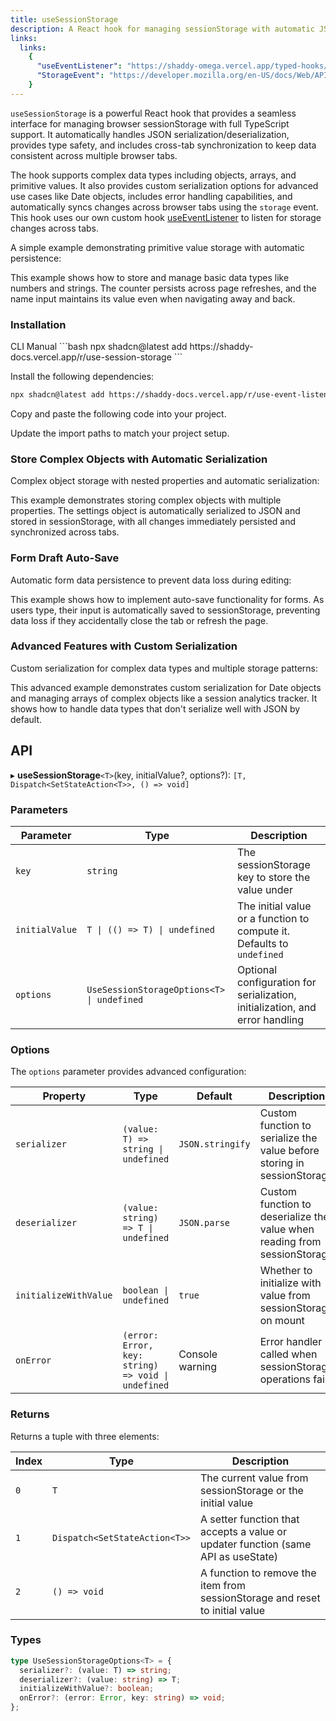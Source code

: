 ```yaml
---
title: useSessionStorage
description: A React hook for managing sessionStorage with automatic JSON serialization, type safety, and cross-tab synchronization.
links:
  links:
    {
      "useEventListener": "https://shaddy-omega.vercel.app/typed-hooks/use-event-listener",
      "StorageEvent": "https://developer.mozilla.org/en-US/docs/Web/API/Window/storage_event",
    }
---
```


`useSessionStorage` is a powerful React hook that provides a seamless interface for managing browser sessionStorage with full TypeScript support. It automatically handles JSON serialization/deserialization, provides type safety, and includes cross-tab synchronization to keep data consistent across multiple browser tabs.

The hook supports complex data types including objects, arrays, and primitive values. It also provides custom serialization options for advanced use cases like Date objects, includes error handling capabilities, and automatically syncs changes across browser tabs using the `storage` event. This hook uses our own custom hook [useEventListener](https://shaddy-omega.vercel.app/typed-hooks/use-event-listener) to listen for storage changes across tabs.

A simple example demonstrating primitive value storage with automatic persistence:

<ComponentPreview name="use-session-storage-basic-example" />

This example shows how to store and manage basic data types like numbers and strings. The counter persists across page refreshes, and the name input maintains its value even when navigating away and back.

### Installation

<CodeTabs>

<TabsList>
  <TabsTrigger value="cli">CLI</TabsTrigger>
  <TabsTrigger value="manual">Manual</TabsTrigger>
</TabsList>

<TabsContent value="cli">
```bash
npx shadcn@latest add https://shaddy-docs.vercel.app/r/use-session-storage
```

</TabsContent>

<TabsContent value="manual">

<Steps>

<Step>Install the following dependencies:</Step>

```bash
npx shadcn@latest add https://shaddy-docs.vercel.app/r/use-event-listener
```

<Step>Copy and paste the following code into your project.</Step>

<ComponentSource name="use-session-storage" />

<Step>Update the import paths to match your project setup.</Step>

</Steps>

</TabsContent>

</CodeTabs>

### Store Complex Objects with Automatic Serialization

Complex object storage with nested properties and automatic serialization:

<ComponentPreview name="use-session-storage-settings-example" />

This example demonstrates storing complex objects with multiple properties. The settings object is automatically serialized to JSON and stored in sessionStorage, with all changes immediately persisted and synchronized across tabs.

### Form Draft Auto-Save

Automatic form data persistence to prevent data loss during editing:

<ComponentPreview name="use-session-storage-form-example" />

This example shows how to implement auto-save functionality for forms. As users type, their input is automatically saved to sessionStorage, preventing data loss if they accidentally close the tab or refresh the page.

### Advanced Features with Custom Serialization

Custom serialization for complex data types and multiple storage patterns:

<ComponentPreview name="use-session-storage-advanced-example" />

This advanced example demonstrates custom serialization for Date objects and managing arrays of complex objects like a session analytics tracker. It shows how to handle data types that don't serialize well with JSON by default.

## API

▸ **useSessionStorage**`<T>`(key, initialValue?, options?): `[T, Dispatch<SetStateAction<T>>, () => void]`

### Parameters

| Parameter      | Type                                       | Description                                                                  |
| -------------- | ------------------------------------------ | ---------------------------------------------------------------------------- |
| `key`          | `string`                                   | The sessionStorage key to store the value under                              |
| `initialValue` | `T \| (() => T) \| undefined`              | The initial value or a function to compute it. Defaults to `undefined`       |
| `options`      | `UseSessionStorageOptions<T> \| undefined` | Optional configuration for serialization, initialization, and error handling |

### Options

The `options` parameter provides advanced configuration:

| Property              | Type                                               | Default          | Description                                                               |
| --------------------- | -------------------------------------------------- | ---------------- | ------------------------------------------------------------------------- |
| `serializer`          | `(value: T) => string \| undefined`                | `JSON.stringify` | Custom function to serialize the value before storing in sessionStorage   |
| `deserializer`        | `(value: string) => T \| undefined`                | `JSON.parse`     | Custom function to deserialize the value when reading from sessionStorage |
| `initializeWithValue` | `boolean \| undefined`                             | `true`           | Whether to initialize with value from sessionStorage on mount             |
| `onError`             | `(error: Error, key: string) => void \| undefined` | Console warning  | Error handler called when sessionStorage operations fail                  |

### Returns

Returns a tuple with three elements:

| Index | Type                          | Description                                                                       |
| ----- | ----------------------------- | --------------------------------------------------------------------------------- |
| `0`   | `T`                           | The current value from sessionStorage or the initial value                        |
| `1`   | `Dispatch<SetStateAction<T>>` | A setter function that accepts a value or updater function (same API as useState) |
| `2`   | `() => void`                  | A function to remove the item from sessionStorage and reset to initial value      |

### Types

```typescript
type UseSessionStorageOptions<T> = {
  serializer?: (value: T) => string;
  deserializer?: (value: string) => T;
  initializeWithValue?: boolean;
  onError?: (error: Error, key: string) => void;
};
```
